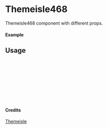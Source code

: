 
<Meta of={Themeisle468} title="Themeisle/Themeisle468" />

# Themeisle468

Themeisle468 component with different props.

#### Example

<Canvas of={Themeisle468.Primary} />

## Usage

```ts
import { Themeisle468 } from "yadl-ui";

const Example = () => {
  return (
      <Themeisle468 />
  );
};

export default Example;
```

#### Credits
[Themeisle](https://themeisle.com/illustrations)

